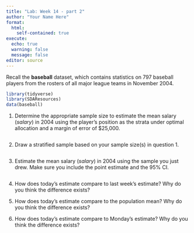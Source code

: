 ```yaml
---
title: "Lab: Week 14 - part 2"
author: "Your Name Here"
format: 
  html:
    self-contained: true
execute:
  echo: true
  warning: false
  message: false
editor: source
---
```


Recall the **baseball** dataset, which contains statistics on 797 baseball players from the rosters of all major league teams in November 2004. 

```r
library(tidyverse)
library(SDAResources)
data(baseball)
```

1. Determine the appropriate sample size to estimate the mean salary (*salary*) in 2004 using the player's position as the strata under optimal allocation and a margin of error of $25,000.

```r

```

2. Draw a stratified sample based on your sample size(s) in question 1.

```r

```

3. Estimate the mean salary (*salary*) in 2004 using the sample you just drew. Make sure you include the point estimate and the 95% CI.

```r

```

4. How does today's estimate compare to last week's estimate? Why do you think the difference exists?

5. How does today's estimate compare to the population mean? Why do you think the difference exists?

6. How does today's estimate compare to Monday's estimate? Why do you think the difference exists?


